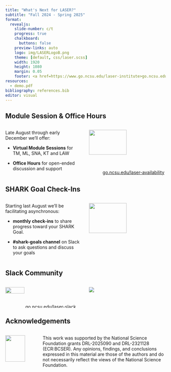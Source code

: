 ```yaml
---
title: "What's Next for LASER?"
subtitle: "Fall 2024 - Spring 2025"
format:
  revealjs: 
    slide-number: c/t
    progress: true
    chalkboard: 
      buttons: false
    preview-links: auto
    logo: img/LASERLogoB.png
    theme: [default, css/laser.scss]
    width: 1920
    height: 1080
    margin: 0.05
    footer: <a href=https://www.go.ncsu.edu/laser-institute>go.ncsu.edu/laser-institute
resources:
  - demo.pdf
bibliography: references.bib
editor: visual
---
```


## Module Session & Office Hours

::: columns
::: {.column width="50%"}
Late August through early December we'll offer:

-   **Virtual Module Sessions** for TM, ML, SNA, KT and LAW

-   **Office Hours** for open-ended discussion and support
:::

::: {.column width="50%"}
![](img/laser-availability.svg){fig-align="center" width="70%"}

           [go.ncsu.edu/laser-availability](https://go.ncsu.edu/laser-availability)
:::
:::

## SHARK Goal Check-Ins

::: columns
::: {.column width="50%"}
Starting last August we'll be facilitating asynchronous:

-   **monthly check-ins** to share progress toward your SHARK Goal.

-   **#shark-goals channel** on Slack to ask questions and discuss your goals
:::

::: {.column width="50%"}
![](img/laser-shark.png){fig-align="center" width="70%"}
:::
:::

## Slack Community

::: columns
::: {.column width="50%"}
[![](img/qr-slack.svg){fig-align="center" width="50%"}](http://go.ncsu.edu/laser-slack)

                [go.ncsu.edu/laser-slack](http://go.ncsu.edu/laser-slack)
:::

::: {.column width="50%"}
![](img/slack.png){fig-align="center"}
:::
:::

## Acknowledgements

::: columns
::: {.column width="20%"}
![](img/nsf.jpg){fig-align="center" width="80%"}
:::

::: {.column width="80%"}
This work was supported by the National Science Foundation grants DRL-2025090 and DRL-2321128 (ECR:BCSER). Any opinions, findings, and conclusions expressed in this material are those of the authors and do not necessarily reflect the views of the National Science Foundation.
:::
:::
